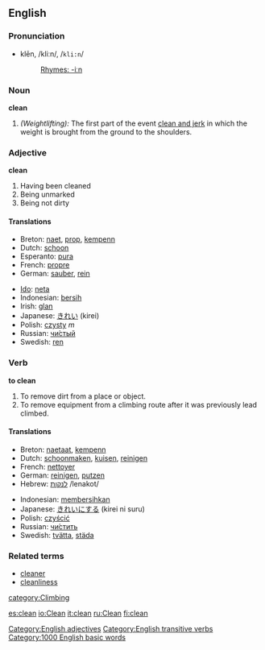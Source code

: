 ==English==

===Pronunciation===
*klēn, /kliːn/, /<tt>kli:n</tt>/
*:[[Rhymes:English:-iːn|Rhymes: -iːn]]

===Noun===
'''clean'''

#''(Weightlifting):'' The first part of the event [[clean and jerk]] in which the weight is brought from the ground to the shoulders.

=== Adjective ===
'''clean'''

#Having been cleaned
#Being unmarked 
#Being not dirty
==== Translations ====
{{top}}
*Breton: [[naet]], [[prop]], [[kempenn]]
*Dutch: [[schoon]]
*Esperanto: [[pura]]
*French: [[propre]]
*German: [[sauber]], [[rein]]
{{mid}}
*[[Ido]]: [[neta]]
*Indonesian: [[bersih]]
*Irish: [[glan]]
*Japanese: [[きれい]] (kirei)
*Polish: [[czysty]] ''m''
*Russian: [[чистый|чи́стый]]
*Swedish: [[ren]]
{{bottom}}

=== Verb ===
'''to clean'''
#To remove dirt from a place or object.
#To remove equipment from a climbing route after it was previously lead climbed.

==== Translations ====
{{top}}
*Breton: [[naetaat]], [[kempenn]]
*Dutch: [[schoonmaken]], [[kuisen]], [[reinigen]]
*French: [[nettoyer]]
*German: [[reinigen]], [[putzen]]
*Hebrew: [[:he:לנקות|לנקות]] /lenakot/
{{mid}}
*Indonesian: [[bersih|membersihkan]]
*Japanese: [[きれい]]にする (kirei ni suru)
*Polish: [[czyścić]]
*Russian: [[:ru:чистить|чи́стить]]
*Swedish: [[tvätta]], [[städa]]
{{bottom}}

===Related terms===
*[[cleaner]]
*[[cleanliness]]

[[category:Climbing]]
[[Category:English adjectives]]
[[Category:English transitive verbs]]

[[Category:1000 English basic words]]

[[es:clean]]
[[io:Clean]]
[[it:clean]]
[[ru:Clean]]
[[fi:clean]]